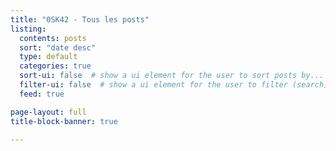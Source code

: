 ```yaml
---
title: "0SK42 - Tous les posts"
listing:
  contents: posts
  sort: "date desc"
  type: default
  categories: true
  sort-ui: false  # show a ui element for the user to sort posts by...
  filter-ui: false  # show a ui element for the user to filter (search) posts
  feed: true

page-layout: full
title-block-banner: true

---
```



